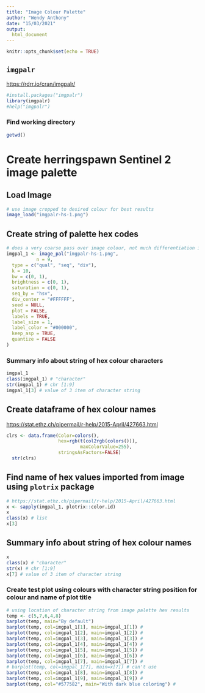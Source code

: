 ```yaml
---
title: "Image Colour Palette"
author: "Wendy Anthony"
date: "15/03/2021"
output:
  html_document
---
```


```r
knitr::opts_chunk$set(echo = TRUE)
```

## `imgpalr`
<https://rdrr.io/cran/imgpalr/>

```r
#install.packages("imgpalr")
library(imgpalr)
#help("imgpalr")
```
### Find working directory

```r
getwd()
```

# Create herringspawn Sentinel 2 image palette
## Load Image

```r
# use image cropped to desired colour for best results
image_load("imgpalr-hs-1.png")
```

## Create string of palette hex codes

```r
# does a very coarse pass over image colour, not much differentiation if the desired area of colour is too small >> crop image & try again
imgpal_1 <- image_pal("imgpalr-hs-1.png",
           n = 9,
  type = c("qual", "seq", "div"),
  k = 10,
  bw = c(0, 1),
  brightness = c(0, 1),
  saturation = c(0, 1),
  seq_by = "hsv",
  div_center = "#FFFFFF",
  seed = NULL,
  plot = FALSE,
  labels = TRUE,
  label_size = 1,
  label_color = "#000000",
  keep_asp = TRUE,
  quantize = FALSE
)
```

### Summary info about string of hex colour characters

```r
imgpal_1
class(imgpal_1) # "character"
str(imgpal_1) # chr [1:9] 
imgpal_1[3] # value of 3 item of character string
```

## Create dataframe of hex colour names
<https://stat.ethz.ch/pipermail/r-help/2015-April/427663.html>  

```r
clrs <- data.frame(Color=colors(), 
                   hex=rgb(t(col2rgb(colors())),  
                           maxColorValue=255),
                   stringsAsFactors=FALSE)
  str(clrs)
```

## Find name of hex values imported from image using `plotrix` package

```r
# https://stat.ethz.ch/pipermail/r-help/2015-April/427663.html
x <- sapply(imgpal_1, plotrix::color.id)
x
class(x) # list
x[3]
```

## Summary info about string of hex colour names

```r
x
class(x) # "character"
str(x) # chr [1:9] 
x[7] # value of 3 item of character string
```

### Create test plot using colours with character string position for colour and name of plot title

```r
# using location of character string from image palette hex results
temp <- c(5,7,6,4,8)
barplot(temp, main="By default")
barplot(temp, col=imgpal_1[1], main=imgpal_1[1]) # 
barplot(temp, col=imgpal_1[2], main=imgpal_1[2]) # 
barplot(temp, col=imgpal_1[3], main=imgpal_1[3]) # 
barplot(temp, col=imgpal_1[4], main=imgpal_1[4]) # 
barplot(temp, col=imgpal_1[5], main=imgpal_1[5]) # 
barplot(temp, col=imgpal_1[6], main=imgpal_1[6]) # 
barplot(temp, col=imgpal_1[7], main=imgpal_1[7]) # 
# barplot(temp, col=imgpal_1[7], main=x[7]) # can't use
barplot(temp, col=imgpal_1[8], main=imgpal_1[8]) # 
barplot(temp, col=imgpal_1[9], main=imgpal_1[9]) # 
barplot(temp, col="#577582", main="With dark blue coloring") # 
```



